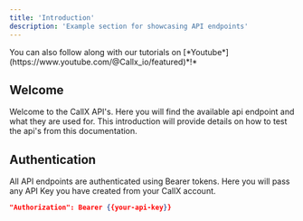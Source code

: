 ```yaml
---
title: 'Introduction'
description: 'Example section for showcasing API endpoints'
---
```


<Note>
  You can also follow along with our tutorials on [*Youtube*](https://www.youtube.com/@Callx_io/featured)*!*
</Note>

## Welcome

Welcome to the CallX API's. Here you will find the available api endpoint and what they are used for. This introduction will provide details on how to test the api's from this documentation.

## Authentication

All API endpoints are authenticated using Bearer tokens. Here you will pass any API Key you have created from your CallX account.

```json
"Authorization": Bearer {{your-api-key}}
```